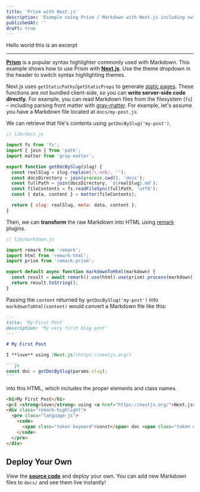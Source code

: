 ```yaml
---
title: 'Prism with Next.js'
description: 'Example using Prism / Markdown with Next.js including switching syntax highlighting themes.'
publishedAt: ''
draft: true
---
```


Hello world this is an excerpt

---

[**Prism**](https://prismjs.com/) is a popular syntax highlighter commonly used with Markdown.
This example shows how to use Prism with [**Next.js**](https://nextjs.org/). Use the theme dropdown
in the header to switch syntax highlighting themes.

Next.js uses `getStaticPaths`/`getStaticProps` to generate [static pages](https://nextjs.org/docs/basic-features/data-fetching). These functions are _not_ bundled client-side, so you can **write server-side code directly**. For example, you can read Markdown files from the filesystem (`fs`) – including parsing front matter with [gray-matter](https://github.com/jonschlinkert/gray-matter). For example, let's assume you have a Markdown file located at `docs/my-post.js`.

We can retrieve that file's contents using `getDocBySlug('my-post')`.

```js
// lib/docs.js

import fs from 'fs';
import { join } from 'path';
import matter from 'gray-matter';

export function getDocBySlug(slug) {
  const realSlug = slug.replace(/\.md$/, '');
  const docsDirectory = join(process.cwd(), 'docs');
  const fullPath = join(docsDirectory, `${realSlug}.md`);
  const fileContents = fs.readFileSync(fullPath, 'utf8');
  const { data, content } = matter(fileContents);

  return { slug: realSlug, meta: data, content };
}
```

Then, we can **transform** the raw Markdown into HTML using [remark](https://github.com/remarkjs/remark) plugins.

```js
// lib/markdown.js

import remark from 'remark';
import html from 'remark-html';
import prism from 'remark-prism';

export default async function markdownToHtml(markdown) {
  const result = await remark().use(html).use(prism).process(markdown);
  return result.toString();
}
```

Passing the `content` returned by `getDocBySlug('my-post')` into `markdownToHtml(content)`
would convert a Markdown file like this:

````markdown
---
title: 'My First Post'
description: 'My very first blog post'
---

# My First Post

I **love** using [Next.js](https://nextjs.org/)

```js
const doc = getDocBySlug(params.slug);
```
````

into this HTML, which includes the proper elements and class names.

```html
<h1>My First Post</h1>
<p>I <strong>love</strong> using <a href="https://nextjs.org/">Next.js</a></p>
<div class="remark-highlight">
  <pre class="language-js">
    <code>
      <span class="token keyword">const</span> doc <span class="token operator">=</span> <span class="token function">getDocBySlug</span><span class="token punctuation">(</span>params<span class="token punctuation">.</span><span class="token property-access">slug</span><span class="token punctuation">)</span><span class="token punctuation">;</span>
    </code>
  </pre>
</div>
```

## Deploy Your Own

View the [**source code**](https://github.com/leerob/nextjs-prism-markdown) and deploy your own. You can add new Markdown files to `docs/` and see them live instantly!

